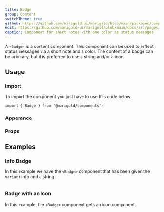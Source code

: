 ```yaml
---
title: Badge
group: Content
switchTheme: true
github: https://github.com/marigold-ui/marigold/blob/main/packages/components/src/Badge/Badge.tsx
edit: https://github.com/marigold-ui/marigold/blob/main/docs/src/pages/components/badge.mdx
caption: Component for short notes with one color as status messages
---
```


A `<Badge>` is a content component. This component can be used to reflect status messages via a short note and a color. The content of a badge can be arbitrary, but it is preferred to use a string and/or a icon.

<Preview>
  <BasicBadgeDemo />
</Preview>

## Usage

### Import

To import the component you just have to use this code below.

```tsx
import { Badge } from '@marigold/components';
```

### Apperance

<AppearanceTable component={title} />

### Props

<PropsTable />

## Examples

### Info Badge

In this example we have the `<Badge>` component that has been given the `variant` info and a string.

```tsx preview file=components/Badge/basic-badge.demo.tsx

```

### Badge with an Icon

In this example, the `<Badge>` component gets an icon component.

```tsx preview file=components/Badge/icon-badge.demo.tsx

```

